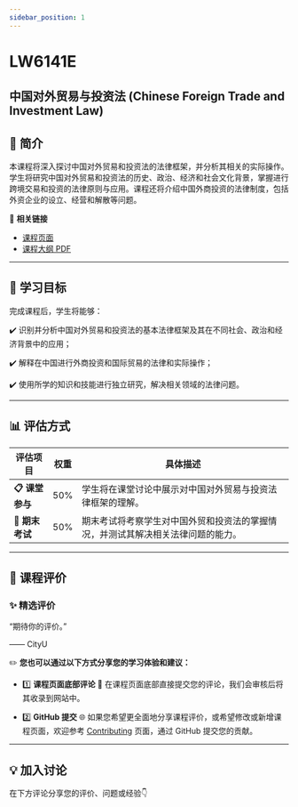 ```yaml
---
sidebar_position: 1
---
```


# LW6141E
## 中国对外贸易与投资法 (Chinese Foreign Trade and Investment Law)

## **📘 简介**
本课程将深入探讨中国对外贸易和投资法的法律框架，并分析其相关的实际操作。学生将研究中国对外贸易和投资法的历史、政治、经济和社会文化背景，掌握进行跨境交易和投资的法律原则与应用。课程还将介绍中国外商投资的法律制度，包括外资企业的设立、经营和解散等问题。

🔗 **相关链接**
- [课程页面](https://www.cityu.edu.hk/catalogue/pg/202425/course/LW6141E.htm)
- [课程大纲 PDF](https://www.cityu.edu.hk/catalogue/pg/202425/course/LW6141E.pdf)

---

## **🎯 学习目标**

完成课程后，学生将能够：

✔️ 识别并分析中国对外贸易和投资法的基本法律框架及其在不同社会、政治和经济背景中的应用；

✔️ 解释在中国进行外商投资和国际贸易的法律和实际操作；

✔️ 使用所学的知识和技能进行独立研究，解决相关领域的法律问题。

---

## **📊 评估方式**

| **评估项目**          | **权重** | **具体描述**                                                                                       |
|----------------------|---------|---------------------------------------------------------------------------------------------------|
| **📋 课堂参与**       | 50%     | 学生将在课堂讨论中展示对中国对外贸易与投资法律框架的理解。                                       |
| **📂 期末考试**       | 50%     | 期末考试将考察学生对中国外贸和投资法的掌握情况，并测试其解决相关法律问题的能力。                |

---

## **💬 课程评价**

### ✨ **精选评价**
<div className={commentStyles.commentBox}>
    <p className={commentStyles.commentText}>
        “期待你的评价。”
    </p>
    <p className={commentStyles.commentAuthor}>—— CityU</p>
</div>

✏️ **您也可以通过以下方式分享您的学习体验和建议：**

- 1️⃣ **课程页面底部评论**
💬 在课程页面底部直接提交您的评论，我们会审核后将其收录到网站中。

- 2️⃣ **GitHub 提交**
🌐 如果您希望更全面地分享课程评价，或希望修改或新增课程页面，欢迎参考 [Contributing](https://penjc.github.io/cityU-navigator/contributing) 页面，通过 GitHub 提交您的贡献。

---

## **💡 加入讨论**

在下方评论分享您的评价、问题或经验👇
<Utterances />